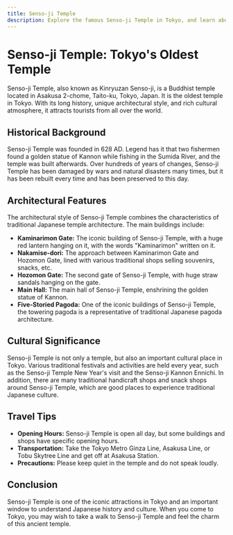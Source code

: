 ```yaml
---
title: Senso-ji Temple
description: Explore the famous Senso-ji Temple in Tokyo, and learn about its history, architecture, and cultural significance.
---
```


# Senso-ji Temple: Tokyo's Oldest Temple

Senso-ji Temple, also known as Kinryuzan Senso-ji, is a Buddhist temple located in Asakusa 2-chome, Taito-ku, Tokyo, Japan. It is the oldest temple in Tokyo. With its long history, unique architectural style, and rich cultural atmosphere, it attracts tourists from all over the world.

## Historical Background

Senso-ji Temple was founded in 628 AD. Legend has it that two fishermen found a golden statue of Kannon while fishing in the Sumida River, and the temple was built afterwards. Over hundreds of years of changes, Senso-ji Temple has been damaged by wars and natural disasters many times, but it has been rebuilt every time and has been preserved to this day.

## Architectural Features

The architectural style of Senso-ji Temple combines the characteristics of traditional Japanese temple architecture. The main buildings include:

- **Kaminarimon Gate:** The iconic building of Senso-ji Temple, with a huge red lantern hanging on it, with the words "Kaminarimon" written on it.
- **Nakamise-dori:** The approach between Kaminarimon Gate and Hozomon Gate, lined with various traditional shops selling souvenirs, snacks, etc.
- **Hozomon Gate:** The second gate of Senso-ji Temple, with huge straw sandals hanging on the gate.
- **Main Hall:** The main hall of Senso-ji Temple, enshrining the golden statue of Kannon.
- **Five-Storied Pagoda:** One of the iconic buildings of Senso-ji Temple, the towering pagoda is a representative of traditional Japanese pagoda architecture.

## Cultural Significance

Senso-ji Temple is not only a temple, but also an important cultural place in Tokyo. Various traditional festivals and activities are held every year, such as the Senso-ji Temple New Year's visit and the Senso-ji Kannon Ennichi. In addition, there are many traditional handicraft shops and snack shops around Senso-ji Temple, which are good places to experience traditional Japanese culture.

## Travel Tips

- **Opening Hours:** Senso-ji Temple is open all day, but some buildings and shops have specific opening hours.
- **Transportation:** Take the Tokyo Metro Ginza Line, Asakusa Line, or Tobu Skytree Line and get off at Asakusa Station.
- **Precautions:** Please keep quiet in the temple and do not speak loudly.

## Conclusion

Senso-ji Temple is one of the iconic attractions in Tokyo and an important window to understand Japanese history and culture. When you come to Tokyo, you may wish to take a walk to Senso-ji Temple and feel the charm of this ancient temple.
